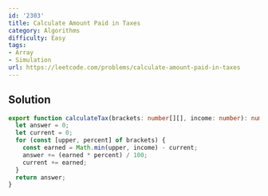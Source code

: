 ```yaml
---
id: '2303'
title: Calculate Amount Paid in Taxes
category: Algorithms
difficulty: Easy
tags:
- Array
- Simulation
url: https://leetcode.com/problems/calculate-amount-paid-in-taxes
---
```


## Solution

```typescript filename="solution.ts" copy
export function calculateTax(brackets: number[][], income: number): number {
  let answer = 0;
  let current = 0;
  for (const [upper, percent] of brackets) {
    const earned = Math.min(upper, income) - current;
    answer += (earned * percent) / 100;
    current += earned;
  }
  return answer;
}
```

